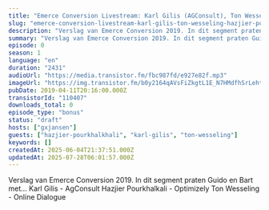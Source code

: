```yaml
---
title: "Emerce Conversion Livestream: Karl Gilis (AGConsult), Ton Wesseling (Online Dialogue), Hazjier Pourkhalkhali (Optimizely)"
slug: "emerce-conversion-livestream-karl-gilis-ton-wesseling-hazjier-pourkhalkhali"
description: "Verslag van Emerce Conversion 2019. In dit segment praten Guido en Bart met... Karl Gilis - AgConsult Hazjier Pourkhalkali - Optimizely Ton Wesseling - Online Dialogue"
summary: "Verslag van Emerce Conversion 2019. In dit segment praten Guido en Bart met...\r\nKarl Gilis - AgConsult\r\nHazjier Pourkhalkali - Optimizely\r\nTon Wesseling - Online Dialogue"
episode: 0
season: 1
language: "en"
duration: "2431"
audioUrl: "https://media.transistor.fm/fbc987fd/e927e82f.mp3"
imageUrl: "https://img.transistor.fm/b0y2164qAVsFiZkgtL1E_N7HMdfhSrLehtX6I8EdCgo/rs:fill:0:0:1/w:3000/h:3000/q:60/aHR0cHM6Ly9pbWct/dXBsb2FkLXByb2R1/Y3Rpb24udHJhbnNp/c3Rvci5mbS9lcGlz/b2RlLzExMDQwNy8x/NjAyMDc1NzIyLWFy/dHdvcmsuanBn.webp"
pubDate: 2019-04-11T20:16:00.000Z
transistorId: "110407"
downloads_total: 0
episode_type: "bonus"
status: "draft"
hosts: ["gxjansen"]
guests: ["hazjier-pourkhalkhali", "karl-gilis", "ton-wesseling"]
keywords: []
createdAt: 2025-06-04T21:37:51.000Z
updatedAt: 2025-07-28T06:01:57.000Z
---
```


Verslag van Emerce Conversion 2019. In dit segment praten Guido en Bart met... Karl Gilis - AgConsult Hazjier Pourkhalkali - Optimizely Ton Wesseling - Online Dialogue
